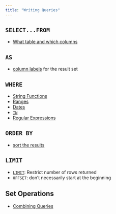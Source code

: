 ```yaml
---
title: "Writing Queries"
---
```


## `SELECT...FROM`

- [What table and which columns](http://www.postgresql.org/docs/9.4/static/queries.html)

## `AS`
  
- [column labels](http://www.postgresql.org/docs/9.4/static/queries-select-lists.html#QUERIES-COLUMN-LABELS) for the result set  
  
## `WHERE`

- [String Functions](http://www.postgresql.org/docs/9.4/static/functions-string.html)
- [Ranges](http://www.postgresql.org/docs/9.4/static/functions-range.html)
- [Dates](http://www.postgresql.org/docs/9.4/static/functions-datetime.html)
- [`IN`](http://www.postgresql.org/docs/9.4/static/functions-comparisons.html)
- [Regular Expressions](http://www.postgresql.org/docs/9.4/static/functions-matching.html)

## `ORDER BY`

- [sort the results](http://www.postgresql.org/docs/9.4/static/queries-order.html)
   
## `LIMIT`

- [`LIMIT`](http://www.postgresql.org/docs/9.4/static/queries-limit.html): Restrict number of rows returned
- `OFFSET`: don't necessarily start at the beginning

## Set Operations

- [Combining Queries](http://www.postgresql.org/docs/9.4/static/queries-union.html)